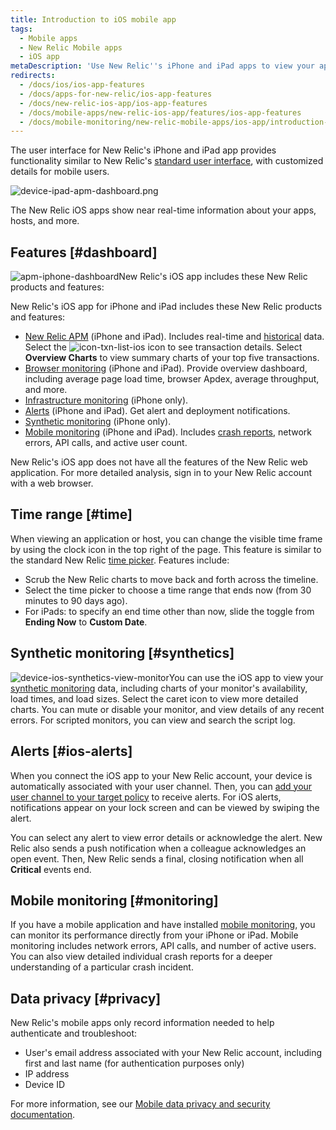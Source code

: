 ```yaml
---
title: Introduction to iOS mobile app
tags:
  - Mobile apps
  - New Relic Mobile apps
  - iOS app
metaDescription: 'Use New Relic''s iPhone and iPad apps to view your applications, Infrastructure data, installed plugins, and key transactions, plus any alerts about them.'
redirects:
  - /docs/ios/ios-app-features
  - /docs/apps-for-new-relic/ios-app-features
  - /docs/new-relic-ios-app/ios-app-features
  - /docs/mobile-apps/new-relic-ios-app/features/ios-app-features
  - /docs/mobile-monitoring/new-relic-mobile-apps/ios-app/introduction-ios-mobile-app
---
```


The user interface for New Relic's iPhone and iPad app provides functionality similar to New Relic's [standard user interface](/docs/site/standard-dashboard-features), with customized details for mobile users.

![device-ipad-apm-dashboard.png](./images/device-ipad-apm-overview-page.png "device-ipad-apm-dashboard.png")

<figcaption>
  The New Relic iOS apps show near real-time information about your apps, hosts, and more.
</figcaption>

## Features [#dashboard]

<ImageSizing width="250px" height="525px">![apm-iphone-dashboard](./images/device-iphone-apm-dashboard.png "apm-iphone-dashboard")</ImageSizing>New Relic's iOS app includes these New Relic products and features:

New Relic's iOS app for iPhone and iPad includes these New Relic products and features:

* [New Relic APM](/docs/apm) (iPhone and iPad). Includes real-time and [historical](#time) data. Select the <ImageSizing width="33px" height="20px">![icon-txn-list-ios](./images/icon-txn-list-ios.png "icon-txn-list-ios")</ImageSizing> icon to see transaction details. Select **Overview Charts** to view summary charts of your top five transactions.
* [Browser monitoring](https://docs.newrelic.com/docs/browser) (iPhone and iPad). Provide overview dashboard, including average page load time, browser Apdex, average throughput, and more.
* [Infrastructure monitoring](/docs/infrastructure) (iPhone only).
* [Alerts](#ios-alerts) (iPhone and iPad). Get alert and deployment notifications.
* [Synthetic monitoring](#synthetics) (iPhone only).
* [Mobile monitoring](#monitoring) (iPhone and iPad). Includes [crash reports](/docs/mobile-monitoring/mobile-monitoring-ui/mobile-app-dashboards/mobile-apps-crash-dashboard), network errors, API calls, and active user count.

New Relic's iOS app does not have all the features of the New Relic web application. For more detailed analysis, sign in to your New Relic account with a web browser.

## Time range [#time]

When viewing an application or host, you can change the visible time frame by using the clock icon in the top right of the page. This feature is similar to the standard New Relic [time picker](/docs/site/timepicker-setting-time-periods-to-view-data). Features include:

* Scrub the New Relic charts to move back and forth across the timeline.
* Select the time picker to choose a time range that ends now (from 30 minutes to 90 days ago).
* For iPads: to specify an end time other than now, slide the toggle from **Ending Now** to **Custom Date**.

## Synthetic monitoring [#synthetics]

<ImageSizing width="250px" height="525px">![device-ios-synthetics-view-monitor](./images/device-ios-synthetics-view-monitor.png "device-synthetics-view-monitor")</ImageSizing>You can use the iOS app to view your [synthetic monitoring](/docs/synthetics/new-relic-synthetics/getting-started/new-relic-synthetics) data, including charts of your monitor's availability, load times, and load sizes. Select the caret <Icon name="fe-chevron-down"/>
icon to view more detailed charts. You can mute or disable your monitor, and view details of any recent errors. For scripted monitors, you can view and search the script log.

## Alerts [#ios-alerts]

When you connect the iOS app to your New Relic account, your device is automatically associated with your user channel. Then, you can [add your user channel to your target policy](/docs/alerts/new-relic-alerts-beta/managing-notification-channels/notification-channels-controlling-where-send-alerts#mobile-push) to receive alerts. For iOS alerts, notifications appear on your lock screen and can be viewed by swiping the alert.

You can select any alert to view error details or acknowledge the alert. New Relic also sends a push notification when a colleague acknowledges an open event. Then, New Relic sends a final, closing notification when all **Critical** events end.

## Mobile monitoring [#monitoring]

If you have a mobile application and have installed [mobile monitoring](/docs/mobile-apps/new-relic-mobile), you can monitor its performance directly from your iPhone or iPad. Mobile monitoring includes network errors, API calls, and number of active users. You can also view detailed individual crash reports for a deeper understanding of a particular crash incident.

## Data privacy [#privacy]

New Relic's mobile apps only record information needed to help authenticate and troubleshoot:

* User's email address associated with your New Relic account, including first and last name (for authentication purposes only)
* IP address
* Device ID

For more information, see our [Mobile data privacy and security documentation](/docs/mobile-monitoring/new-relic-mobile/get-started/security-mobile-apps).
